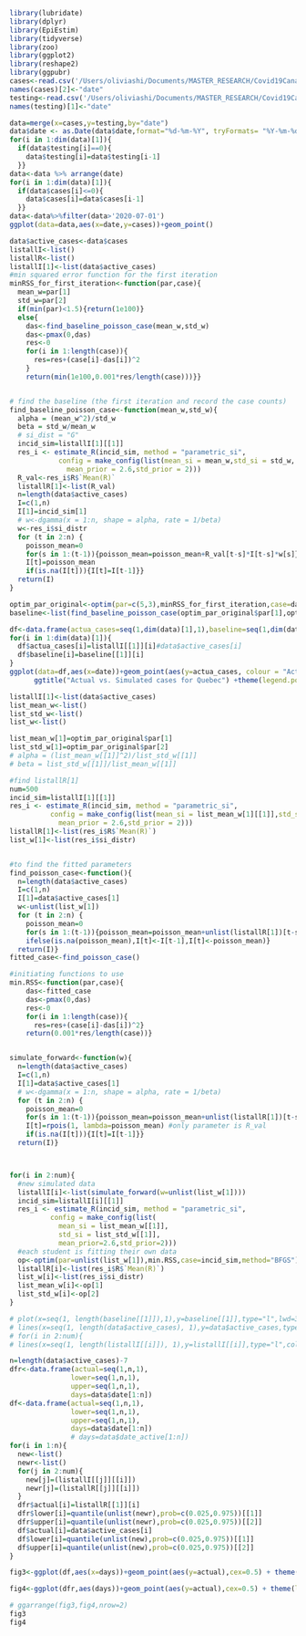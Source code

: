 ```r
library(lubridate)
library(dplyr)
library(EpiEstim)
library(tidyverse)
library(zoo)
library(ggplot2)
library(reshape2)
library(ggpubr)
cases<-read.csv('/Users/oliviashi/Documents/MASTER_RESEARCH/Covid19Canada/timeseries_prov/cases_timeseries_prov.csv')%>% select(province,date_report,cases) %>% filter(province=='Quebec')
names(cases)[2]<-"date"
testing<-read.csv('/Users/oliviashi/Documents/MASTER_RESEARCH/Covid19Canada/timeseries_prov/testing_timeseries_prov.csv')  %>% filter(province=='Quebec') %>% select(date_testing,testing,cumulative_testing)
names(testing)[1]<-"date"

data=merge(x=cases,y=testing,by="date")
data$date <- as.Date(data$date,format="%d-%m-%Y", tryFormats= "%Y-%m-%d")
for(i in 1:dim(data)[1]){
  if(data$testing[i]==0){
    data$testing[i]=data$testing[i-1]
  }}
data<-data %>% arrange(date)
for(i in 1:dim(data)[1]){
  if(data$cases[i]<=0){
    data$cases[i]=data$cases[i-1]
  }}
data<-data%>%filter(data>'2020-07-01')
ggplot(data=data,aes(x=date,y=cases))+geom_point()

```





```r
data$active_cases<-data$cases
listallI<-list()
listallR<-list()
listallI[1]<-list(data$active_cases)
#min squared error function for the first iteration
minRSS_for_first_iteration<-function(par,case){
  mean_w=par[1]
  std_w=par[2]
  if(min(par)<1.5){return(1e100)}
  else{
    das<-find_baseline_poisson_case(mean_w,std_w)
    das<-pmax(0,das)
    res<-0
    for(i in 1:length(case)){
      res=res+(case[i]-das[i])^2
    }
    return(min(1e100,0.001*res/length(case)))}}


# find the baseline (the first iteration and record the case counts)
find_baseline_poisson_case<-function(mean_w,std_w){
  alpha = (mean_w^2)/std_w
  beta = std_w/mean_w 
  # si_dist = "G"
  incid_sim=listallI[1][[1]]
  res_i <- estimate_R(incid_sim, method = "parametric_si",
            config = make_config(list(mean_si = mean_w,std_si = std_w,
              mean_prior = 2.6,std_prior = 2)))
  R_val<-res_i$R$`Mean(R)`
  listallR[1]<-list(R_val)
  n=length(data$active_cases)
  I=c(1,n)
  I[1]=incid_sim[1]
  # w<-dgamma(x = 1:n, shape = alpha, rate = 1/beta)
  w<-res_i$si_distr
  for (t in 2:n) {
    poisson_mean=0
    for(s in 1:(t-1)){poisson_mean=poisson_mean+R_val[t-s]*I[t-s]*w[s]}
    I[t]=poisson_mean
    if(is.na(I[t])){I[t]=I[t-1]}}
  return(I)
}

optim_par_original<-optim(par=c(5,3),minRSS_for_first_iteration,case=data$active_cases,method="BFGS",control = list(maxit=500,trace=10))
baseline<-list(find_baseline_poisson_case(optim_par_original$par[1],optim_par_original$par[2]))

df<-data.frame(actua_cases=seq(1,dim(data)[1],1),baseline=seq(1,dim(data)[1],1),date=data$date)
for(i in 1:dim(data)[1]){
  df$actua_cases[i]=listallI[[1]][i]#data$active_cases[i]
  df$baseline[i]=baseline[[1]][i]
}
ggplot(data=df,aes(x=date))+geom_point(aes(y=actua_cases, colour = "Actual cases"))+geom_point(aes(y=baseline, colour = "Simulated cases"))+ ylab("cases")+
      ggtitle("Actual vs. Simulated cases for Quebec") +theme(legend.position = c(0.8, 0.8)) 
```




```r
listallI[1]<-list(data$active_cases)
list_mean_w<-list()
list_std_w<-list()
list_w<-list()

list_mean_w[1]=optim_par_original$par[1]
list_std_w[1]=optim_par_original$par[2]
# alpha = (list_mean_w[[1]]^2)/list_std_w[[1]]
# beta = list_std_w[[1]]/list_mean_w[[1]]

#find listallR[1]
num=500
incid_sim=listallI[1][[1]]
res_i <- estimate_R(incid_sim, method = "parametric_si",
          config = make_config(list(mean_si = list_mean_w[1][[1]],std_si = list_std_w[1][[1]],
            mean_prior = 2.6,std_prior = 2)))
listallR[1]<-list(res_i$R$`Mean(R)`)
list_w[1]<-list(res_i$si_distr)


#to find the fitted parameters
find_poisson_case<-function(){
  n=length(data$active_cases)
  I=c(1,n)
  I[1]=data$active_cases[1]
  w<-unlist(list_w[1])
  for (t in 2:n) {
    poisson_mean=0
    for(s in 1:(t-1)){poisson_mean=poisson_mean+unlist(listallR[1])[t-s]*I[t-s]*w[s]}
    ifelse(is.na(poisson_mean),I[t]<-I[t-1],I[t]<-poisson_mean)}
  return(I)}
fitted_case<-find_poisson_case()

#initiating functions to use
min.RSS<-function(par,case){
    das<-fitted_case
    das<-pmax(0,das)
    res<-0
    for(i in 1:length(case)){
      res=res+(case[i]-das[i])^2}
    return(0.001*res/length(case))}


simulate_forward<-function(w){
  n=length(data$active_cases)
  I=c(1,n)
  I[1]=data$active_cases[1]
  # w<-dgamma(x = 1:n, shape = alpha, rate = 1/beta)
  for (t in 2:n) {
    poisson_mean=0
    for(s in 1:(t-1)){poisson_mean=poisson_mean+unlist(listallR[1])[t-s]*I[t-s]*w[s]}
    I[t]=rpois(1, lambda=poisson_mean) #only parameter is R_val
    if(is.na(I[t])){I[t]=I[t-1]}}
  return(I)}



for(i in 2:num){
  #new simulated data 
  listallI[i]<-list(simulate_forward(w=unlist(list_w[1])))
  incid_sim=listallI[i][[1]]
  res_i <- estimate_R(incid_sim, method = "parametric_si",
          config = make_config(list(
            mean_si = list_mean_w[[1]],
            std_si = list_std_w[[1]],
            mean_prior=2.6,std_prior=2)))
  #each student is fitting their own data
  op<-optim(par=unlist(list_w[1]),min.RSS,case=incid_sim,method="BFGS")[1][[1]]#L-BFGS-B
  listallR[i]<-list(res_i$R$`Mean(R)`)
  list_w[i]<-list(res_i$si_distr)
  list_mean_w[i]<-op[1]
  list_std_w[i]<-op[2]
}

# plot(x=seq(1, length(baseline[[1]]),1),y=baseline[[1]],type="l",lwd=3,col="red",main="Infections with optimal alpha,beta",xlab="days",ylab="cases",ylim=c(0,1e4))
# lines(x=seq(1, length(data$active_cases), 1),y=data$active_cases,type="l",lwd=3,col="green")
# for(i in 2:num){
# lines(x=seq(1, length(listallI[[i]]), 1),y=listallI[[i]],type="l",col=i)

```





```r
n=length(data$active_cases)-7
dfr<-data.frame(actual=seq(1,n,1),
               lower=seq(1,n,1),
               upper=seq(1,n,1),
               days=data$date[1:n])
df<-data.frame(actual=seq(1,n,1),
               lower=seq(1,n,1),
               upper=seq(1,n,1),
               days=data$date[1:n])
               # days=data$date_active[1:n])
for(i in 1:n){
  new<-list()
  newr<-list()
  for(j in 2:num){
    new[j]=(listallI[[j]][[i]])
    newr[j]=(listallR[[j]][[i]])
  }
  dfr$actual[i]=listallR[[1]][i]
  dfr$lower[i]=quantile(unlist(newr),prob=c(0.025,0.975))[[1]]
  dfr$upper[i]=quantile(unlist(newr),prob=c(0.025,0.975))[[2]]
  df$actual[i]=data$active_cases[i]
  df$lower[i]=quantile(unlist(new),prob=c(0.025,0.975))[[1]]
  df$upper[i]=quantile(unlist(new),prob=c(0.025,0.975))[[2]]
}

fig3<-ggplot(df,aes(x=days))+geom_point(aes(y=actual),cex=0.5) + theme(legend.position = c(0.8, 0.8))+ylab("cases")+geom_line(aes(y=lower,col="lower"))+geom_line(aes(y=upper,col="upper")) +ylim(0,1e4)+ggtitle("Confidence Interval for cases") + labs(colour="Confidence Interval")+theme(legend.position = c(0.8, 0.8),legend.title = element_text(size = 5),legend.text = element_text(size = 5),legend.key.size=unit(0.5,"lines"),legend.key = element_blank())

fig4<-ggplot(dfr,aes(days))+geom_point(aes(y=actual),cex=0.5) + theme(legend.position = c(0.8, 0.8))+ylab(expression("R"[t]))+geom_line(aes(y=lower,col="lower"))+geom_line(aes(y=upper,col="upper"))+labs(colour="Confidence Interval") +ylim(0,3)+ggtitle(expression("Confidence Interval for R"[t])) + theme(legend.position = c(0.8, 0.8),legend.title = element_text(size = 5),legend.text = element_text(size = 5),legend.key.size=unit(0.5,"lines"),legend.key = element_blank())#,legend.background=element_blank())

# ggarrange(fig3,fig4,nrow=2)
fig3
fig4
```
































